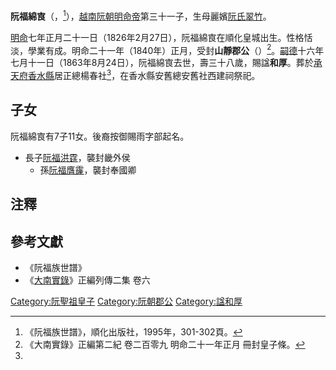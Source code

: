 '''阮福綿㝗'''（{{vie|v='''Nguyễn Phúc Miên Lương'''|hn=阮福綿㝗}}，{{bd|1826年|2月27日|1863年|8月24日|catIdx=R阮}}<ref name=shipu>《阮福族世譜》，順化出版社，1995年，301-302頁。</ref>），[[越南|越南]][[阮朝|阮朝]][[明命帝|明命帝]]第三十一子，生母麗嬪[[阮氏翠竹|阮氏翠竹]]。

[[明命|明命]]七年正月二十一日（1826年2月27日），阮福綿㝗在順化皇城出生。性格恬淡，學業有成。明命二十一年（1840年）正月，受封'''山靜郡公'''（{{vie|v=Sơn Tĩnh Quận Công|hn=山靜郡公}}）<ref>《大南實錄》正編第二紀 卷二百零九 明命二十一年正月 冊封皇子條。</ref>。[[嗣德|嗣德]]十六年七月十一日（1863年8月24日），阮福綿㝗去世，壽三十八歲，賜諡'''和厚'''。葬於[[承天府_(越南)|承天府]][[香水縣|香水縣]]居正總楊春社<ref name=shipu/>，在香水縣安舊總安舊社西建祠祭祀。

==子女==
阮福綿㝗有7子11女。後裔按御賜雨字部起名。
*長子[[阮福洪霆|阮福洪霆]]，襲封畿外侯
**孫[[阮福膺霳|阮福膺霳]]，襲封奉國卿

==注釋==
{{reflist}}

==參考文獻==
*《阮福族世譜》
*《[[大南實錄|大南實錄]]》正編列傳二集 卷六
{{阮聖祖子女}}
[[Category:阮聖祖皇子|Category:阮聖祖皇子]]
[[Category:阮朝郡公|Category:阮朝郡公]]
[[Category:諡和厚|Category:諡和厚]]